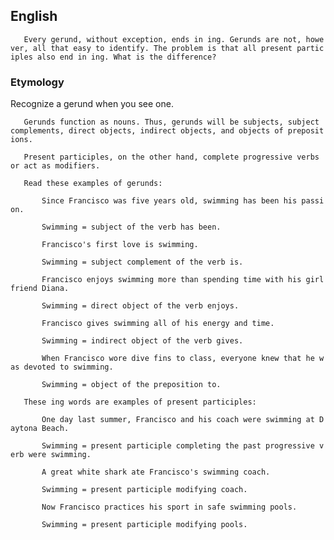 {{wikipedia}}
==English==

    Every gerund, without exception, ends in ing. Gerunds are not, however, all that easy to identify. The problem is that all present participles also end in ing. What is the difference?

===Etymology===
Recognize a gerund when you see one.

    Gerunds function as nouns. Thus, gerunds will be subjects, subject complements, direct objects, indirect objects, and objects of prepositions.

    Present participles, on the other hand, complete progressive verbs or act as modifiers.

    Read these examples of gerunds:

        Since Francisco was five years old, swimming has been his passion.

        Swimming = subject of the verb has been.

        Francisco's first love is swimming.

        Swimming = subject complement of the verb is.

        Francisco enjoys swimming more than spending time with his girlfriend Diana.

        Swimming = direct object of the verb enjoys.

        Francisco gives swimming all of his energy and time.

        Swimming = indirect object of the verb gives.

        When Francisco wore dive fins to class, everyone knew that he was devoted to swimming.

        Swimming = object of the preposition to.

    These ing words are examples of present participles:

        One day last summer, Francisco and his coach were swimming at Daytona Beach.

        Swimming = present participle completing the past progressive verb were swimming.

        A great white shark ate Francisco's swimming coach.

        Swimming = present participle modifying coach.

        Now Francisco practices his sport in safe swimming pools.

        Swimming = present participle modifying pools.